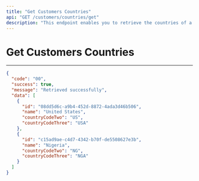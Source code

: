 ```yaml
---
title: "Get Customers Countries"
api: "GET /customers/countries/get"
description: "This endpoint enables you to retrieve the countries of a specific customer."
---
```


# Get Customers Countries


---

<ResponseExample>

```json
{
  "code": "00",
  "success": true,
  "message": "Retrieved successfully",
  "data": [
    {
      "id": "08dd5d6c-a9b4-452d-8872-4ada3d46b506",
      "name": "United States",
      "countryCodeTwo": "US",
      "countryCodeThree": "USA"
    },
    {
      "id": "c15ad9ae-c4d7-4342-b70f-de5508627e3b",
      "name": "Nigeria",
      "countryCodeTwo": "NG",
      "countryCodeThree": "NGA"
    }
  ]
}

```

</ResponseExample>